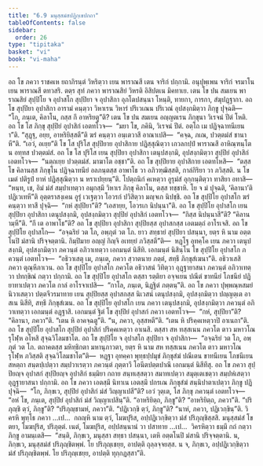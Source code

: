 ```yaml
---
title: "6.9 มนุสฺสมํสปฏิกฺเขปกถา"
tableOfContents: false
sidebar:
  order: 26
type: "tipitaka"
basket: "vi"
book: "vi-maha"
---
```



<DynamicBreadcrumb />

<Division number="280" book="vi-maha">

<Paragraph number="1266" book="vi-maha">
อถ โข ภควา ราชคเห ยถาภิรนฺตํ วิหริตฺวา เยน พาราณสี เตน จาริกํ ปกฺกามิ. อนุปุพฺเพน จาริกํ จรมาโน เยน พาราณสี ตทวสริ. ตตฺร สุทํ ภควา พาราณสิยํ วิหรติ อิสิปตเน มิคทาเย. เตน โข ปน สมเยน พาราณสิยํ สุปฺปิโย จ อุปาสโก สุปฺปิยา จ อุปาสิกา อุภโตปสนฺนา โหนฺติ, ทายกา, การกา, สํฆุปฏฺฐากา. อถ โข สุปฺปิยา อุปาสิกา อารามํ คนฺตฺวา วิหาเรน วิหารํ ปริเวเณน ปริเวณํ อุปสงฺกมิตฺวา ภิกฺขู ปุจฺฉติ—  “โก, ภนฺเต, คิลาโน, กสฺส กึ อาหริยตู”ติ? เตน โข ปน สมเยน อญฺญตเรน ภิกฺขุนา วิเรจนํ ปีตํ โหติ. อถ โข โส ภิกฺขุ สุปฺปิยํ อุปาสิกํ เอตทโวจ—  “มยา โข, ภคินิ, วิเรจนํ ปีตํ. อตฺโถ เม ปฏิจฺฉาทนีเยนา”ติ. “สุฏฺฐุ, อยฺย, อาหริยิสฺสตี”ติ ฆรํ คนฺตฺวา อนฺเตวาสึ อาณาเปสิ—  “คจฺฉ, ภเณ, ปวตฺตมํสํ ชานาหี”ติ. “เอวํ, อเยฺย”ติ โข โส ปุริโส สุปฺปิยาย อุปาสิกาย ปฏิสฺสุณิตฺวา เกวลกปฺปํ พาราณสึ อาหิณฺฑนฺโต น อทฺทส ปวตฺตมํสํ.
</Paragraph>

<Paragraph number="1267" book="vi-maha">
อถ โข โส ปุริโส เยน สุปฺปิยา อุปาสิกา เตนุปสงฺกมิ, อุปสงฺกมิตฺวา สุปฺปิยํ อุปาสิกํ เอตทโวจ—  “นตฺถเยฺย ปวตฺตมํสํ. มาฆาโต อชฺชา”ติ. อถ โข สุปฺปิยาย อุปาสิกาย เอตทโหสิ—  “ตสฺส โข คิลานสฺส ภิกฺขุโน ปฏิจฺฉาทนียํ อลภนฺตสฺส อาพาโธ วา อภิวฑฺฒิสฺสติ, กาลํกิริยา วา ภวิสฺสติ. น โข เมตํ ปติรูปํ ยาหํ ปฏิสฺสุณิตฺวา น หราเปยฺยนฺ”ติ. โปตฺถนิกํ คเหตฺวา อูรุมํสํ อุกฺกนฺติตฺวา ทาสิยา อทาสิ—  “หนฺท, เช, อิมํ มํสํ สมฺปาเทตฺวา อมุกสฺมึ วิหาเร ภิกฺขุ คิลาโน, ตสฺส ทชฺชาหิ. โย จ มํ ปุจฺฉติ, ‘คิลานา’ติ ปฏิเวเทหี”ติ อุตฺตราสงฺเคน อูรุํ เวเฐตฺวา โอวรกํ ปวิสิตฺวา มญฺจเก นิปชฺชิ. อถ โข สุปฺปิโย อุปาสโก ฆรํ คนฺตฺวา ทาสึ ปุจฺฉิ—  “กหํ สุปฺปิยา”ติ? “เอสายฺย, โอวรเก นิปนฺนา”ติ.
</Paragraph>

<Paragraph number="1268" book="vi-maha">
อถ โข สุปฺปิโย อุปาสโก เยน สุปฺปิยา อุปาสิกา เตนุปสงฺกมิ, อุปสงฺกมิตฺวา สุปฺปิยํ อุปาสิกํ เอตทโวจ—  “กิสฺส นิปนฺนาสี”ติ? “คิลานามฺหี”ติ. “กึ เต อาพาโธ”ติ? อถ โข สุปฺปิยา อุปาสิกา สุปฺปิยสฺส อุปาสกสฺส เอตมตฺถํ อาโรเจสิ. อถ โข สุปฺปิโย อุปาสโก—  “อจฺฉริยํ วต โภ, อพฺภุตํ วต โภ. ยาว สทฺธายํ สุปฺปิยา ปสนฺนา, ยตฺร หิ นาม อตฺตโนปิ มํสานิ ปริจฺจตฺตานิ. กิมฺปิมาย อญฺญํ กิญฺจิ อเทยฺยํ ภวิสฺสตี”ติ—  หฏฺโฐ อุทคฺโค เยน ภควา เตนุปสงฺกมิ, อุปสงฺกมิตฺวา ภควนฺตํ อภิวาเทตฺวา เอกมนฺตํ นิสีทิ. เอกมนฺตํ นิสินฺโน โข สุปฺปิโย อุปาสโก ภควนฺตํ เอตทโวจ—  “อธิวาเสตุ เม, ภนฺเต, ภควา สฺวาตนาย ภตฺตํ, สทฺธึ ภิกฺขุสํเฆนา”ติ. อธิวาเสสิ ภควา ตุณฺหีภาเวน. อถ โข สุปฺปิโย อุปาสโก ภควโต อธิวาสนํ วิทิตฺวา อุฏฺฐายาสนา ภควนฺตํ อภิวาเทตฺวา ปทกฺขิณํ กตฺวา ปกฺกามิ. อถ โข สุปฺปิโย อุปาสโก ตสฺสา รตฺติยา อจฺจเยน ปณีตํ ขาทนียํ โภชนียํ ปฏิยาทาเปตฺวา ภควโต กาลํ อาโรจาเปสิ—  “กาโล, ภนฺเต, นิฏฺฐิตํ ภตฺตนฺ”ติ.
</Paragraph>

<Paragraph number="1269" book="vi-maha">
อถ โข ภควา ปุพฺพณฺหสมยํ นิวาเสตฺวา ปตฺตจีวรมาทาย เยน สุปฺปิยสฺส อุปาสกสฺส นิเวสนํ เตนุปสงฺกมิ, อุปสงฺกมิตฺวา ปญฺญตฺเต อาสเน นิสีทิ, สทฺธึ ภิกฺขุสํเฆน. อถ โข สุปฺปิโย อุปาสโก เยน ภควา เตนุปสงฺกมิ, อุปสงฺกมิตฺวา ภควนฺตํ อภิวาเทตฺวา เอกมนฺตํ อฏฺฐาสิ. เอกมนฺตํ ฐิตํ โข สุปฺปิยํ อุปาสกํ ภควา เอตทโวจ—  “กหํ, สุปฺปิยา”ติ? “คิลานา, ภควา”ติ. “เตน หิ อาคจฺฉตู”ติ. “น, ภควา, อุสฺสหตี”ติ. “เตน หิ ปริคฺคเหตฺวาปิ อาเนถา”ติ. อถ โข สุปฺปิโย อุปาสโก สุปฺปิยํ อุปาสิกํ ปริคฺคเหตฺวา อาเนสิ. ตสฺสา สห ทสฺสเนน ภควโต ตาว มหาวโณ รุโฬฺห อโหสิ สุจฺฉวิโลมชาโต. อถ โข สุปฺปิโย จ อุปาสโก สุปฺปิยา จ อุปาสิกา—  “อจฺฉริยํ วต โภ, อพฺภุตํ วต โภ. ตถาคตสฺส มหิทฺธิกตา มหานุภาวตา, ยตฺร หิ นาม สห ทสฺสเนน ภควโต ตาว มหาวโณ รุโฬฺห ภวิสฺสติ สุจฺฉวิโลมชาโต”ติ—  หฏฺฐา อุทคฺคา พุทฺธปฺปมุขํ ภิกฺขุสํฆํ ปณีเตน ขาทนีเยน โภชนีเยน สหตฺถา สนฺตปฺเปตฺวา สมฺปวาเรตฺวา ภควนฺตํ ภุตฺตาวึ โอนีตปตฺตปาณึ เอกมนฺตํ นิสีทึสุ. อถ โข ภควา สุปฺปิยญฺจ อุปาสกํ สุปฺปิยญฺจ อุปาสิกํ ธมฺมิยา กถาย สนฺทเสฺสตฺวา สมาทเปตฺวา สมุตฺเตเชตฺวา สมฺปหํเสตฺวา อุฏฺฐายาสนา ปกฺกามิ.
</Paragraph>

<Paragraph number="1270" book="vi-maha">
อถ โข ภควา เอตสฺมึ นิทาเน เอตสฺมึ ปกรเณ ภิกฺขุสํฆํ สนฺนิปาตาเปตฺวา ภิกฺขู ปฏิปุจฺฉิ—  “โก, ภิกฺขเว, สุปฺปิยํ อุปาสิกํ มํสํ วิญฺญาเปสี”ติ? เอวํ วุตฺเต, โส ภิกฺขุ ภควนฺตํ เอตทโวจ—  “อหํ โข, ภนฺเต, สุปฺปิยํ อุปาสิกํ มํสํ วิญฺญาเปสินฺ”ติ. “อาหริยิตฺถ, ภิกฺขู”ติ? “อาหริยิตฺถ, ภควา”ติ. “ปริภุญฺชิ ตฺวํ, ภิกฺขู”ติ? “ปริภุญฺชามหํ, ภควา”ติ. “ปฏิเวกฺขิ ตฺวํ, ภิกฺขู”ติ? “นาหํ, ภควา, ปฏิเวกฺขินฺ”ติ. วิครหิ พุทฺโธ ภควา …เป…  กถญฺหิ นาม ตฺวํ, โมฆปุริส, อปฺปฏิเวกฺขิตฺวา มํสํ ปริภุญฺชิสฺสสิ. มนุสฺสมํสํ โข ตยา, โมฆปุริส, ปริภุตฺตํ. เนตํ, โมฆปุริส, อปฺปสนฺนานํ วา ปสาทาย …เป…  วิครหิตฺวา ธมฺมึ กถํ กตฺวา ภิกฺขู อามนฺเตสิ—  “สนฺติ, ภิกฺขเว, มนุสฺสา สทฺธา ปสนฺนา, เตหิ อตฺตโนปิ มํสานิ ปริจฺจตฺตานิ. น, ภิกฺขเว, มนุสฺสมํสํ ปริภุญฺชิตพฺพํ. โย ปริภุญฺเชยฺย, อาปตฺติ ถุลฺลจฺจยสฺส. น จ, ภิกฺขเว, อปฺปฏิเวกฺขิตฺวา มํสํ ปริภุญฺชิตพฺพํ. โย ปริภุญฺเชยฺย, อาปตฺติ ทุกฺกฏสฺสา”ติ.
</Paragraph>
</Division>